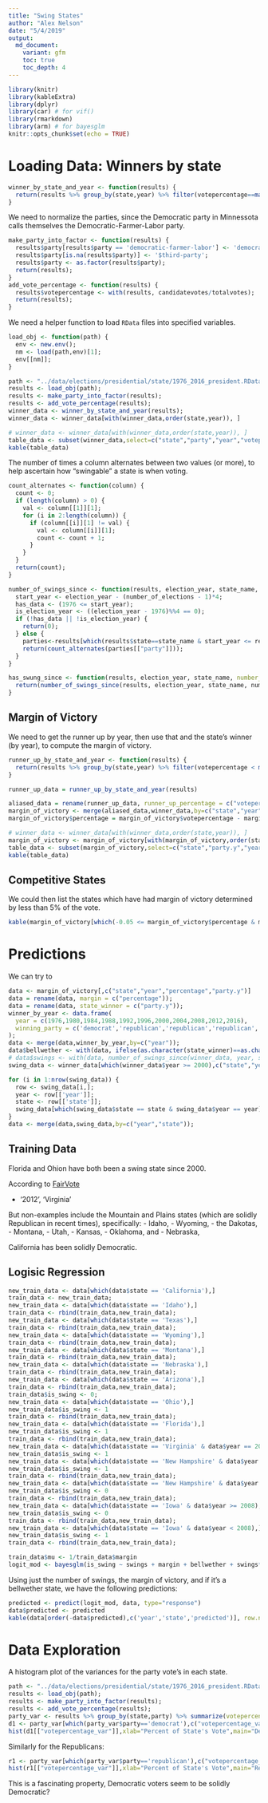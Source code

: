 ```yaml
---
title: "Swing States"
author: "Alex Nelson"
date: "5/4/2019"
output:
  md_document:
    variant: gfm
    toc: true
    toc_depth: 4
---
```


```r
library(knitr)
library(kableExtra)
library(dplyr)
library(car) # for vif()
library(rmarkdown)
library(arm) # for bayesglm
knitr::opts_chunk$set(echo = TRUE)
```

# Loading Data: Winners by state

```r
winner_by_state_and_year <- function(results) {
  return(results %>% group_by(state,year) %>% filter(votepercentage==max(votepercentage)) %>%  arrange(party));
}
```

We need to normalize the parties, since the Democratic party in Minnessota calls themselves the Democratic-Farmer-Labor party.

```r
make_party_into_factor <- function(results) {
  results$party[results$party == 'democratic-farmer-labor'] <- 'democrat';
  results$party[is.na(results$party)] <- '$third-party';
  results$party <- as.factor(results$party);
  return(results);
}
add_vote_percentage <- function(results) {
  results$votepercentage <- with(results, candidatevotes/totalvotes);
  return(results);
}
```

We need a helper function to load `RData` files into specified variables.

```r
load_obj <- function(path) {
  env <- new.env();
  nm <- load(path,env)[1];
  env[[nm]];
}
```

```r
path <- "../data/elections/presidential/state/1976_2016_president.RData"
results <- load_obj(path);
results <- make_party_into_factor(results);
results <- add_vote_percentage(results);
winner_data <- winner_by_state_and_year(results);
winner_data <- winner_data[with(winner_data,order(state,year)), ]
```

```r
# winner_data <- winner_data[with(winner_data,order(state,year)), ]
table_data <- subset(winner_data,select=c("state","party","year","votepercentage"))
kable(table_data)
```

The number of times a column alternates between two values (or more), to help ascertain how "swingable" a state is when voting.

```r
count_alternates <- function(column) {
  count <- 0;
  if (length(column) > 0) {
    val <- column[[1]][1];
    for (i in 2:length(column)) {
      if (column[[i]][1] != val) {
        val <- column[[i]][1];
        count <- count + 1;
      }
    }
  }
  return(count);
}
```

```r
number_of_swings_since <- function(results, election_year, state_name, number_of_elections=7) {
  start_year <- election_year - (number_of_elections - 1)*4;
  has_data <- (1976 <= start_year);
  is_election_year <- ((election_year - 1976)%%4 == 0);
  if (!has_data || !is_election_year) {
    return(0);
  } else {
    parties<-results[which(results$state==state_name & start_year <= results$year & results$year <= election_year),c("party")];
    return(count_alternates(parties[["party"]]));
  }
}

has_swung_since <- function(results, election_year, state_name, number_of_elections=7) {
  return(number_of_swings_since(results, election_year, state_name, number_of_elections) > 1);
}
```

## Margin of Victory

We need to get the runner up by year, then use that and the state's winner (by year), to compute the margin of victory.

```r
runner_up_by_state_and_year <- function(results) {
  return(results %>% group_by(state,year) %>% filter(votepercentage < max(votepercentage)) %>% filter(votepercentage==max(votepercentage)) %>% arrange(party));
}

runner_up_data = runner_up_by_state_and_year(results)
```

```r
aliased_data = rename(runner_up_data, runner_up_percentage = c("votepercentage"));
margin_of_victory <- merge(aliased_data,winner_data,by=c("state","year"));
margin_of_victory$percentage = margin_of_victory$votepercentage - margin_of_victory$runner_up_percentage
```

```r
# winner_data <- winner_data[with(winner_data,order(state,year)), ]
margin_of_victory <- margin_of_victory[with(margin_of_victory,order(state,year)), ]
table_data <- subset(margin_of_victory,select=c("state","party.y","year","percentage"))
kable(table_data)
```

## Competitive States

We could then list the states which have had margin of victory determined by less than 5% of the vote.

```r
kable(margin_of_victory[which(-0.05 <= margin_of_victory$percentage & margin_of_victory$percentage <= 0.05),c("party.y","year","state","percentage")])
```

# Predictions

We can try to 


```r
data <- margin_of_victory[,c("state","year","percentage","party.y")]
data = rename(data, margin = c("percentage"));
data = rename(data, state_winner = c("party.y"));
winner_by_year <- data.frame(
  year = c(1976,1980,1984,1988,1992,1996,2000,2004,2008,2012,2016),
  winning_party = c('democrat','republican','republican','republican','democrat','democrat','republican','republican','democrat','democrat','republican')
);
data <- merge(data,winner_by_year,by=c("year"));
data$bellwether <- with(data, ifelse(as.character(state_winner)==as.character(winning_party),1,0))
# data$swings <- with(data, number_of_swings_since(winner_data, year, state))
swing_data <- winner_data[which(winner_data$year >= 2000),c("state","year")]

for (i in 1:nrow(swing_data)) {
  row <- swing_data[i,];
  year <- row[['year']];
  state <- row[['state']];
  swing_data[which(swing_data$state == state & swing_data$year == year),c('swings')] <- number_of_swings_since(winner_data,year,state);
}
data <- merge(data,swing_data,by=c("year","state"));
```

## Training Data

Florida and Ohion have both been a swing state since 2000.

According to [FairVote](https://www.fairvote.org/presidential-campaign-strategies-based-on-swing-states)

- '2012',	'Virginia'

But non-examples include the Mountain and Plains states (which are solidly Republican in recent times), specifically:
- Idaho, 
- Wyoming,
- the Dakotas,
- Montana,
- Utah,
- Kansas,
- Oklahoma, and
- Nebraska,

California has been solidly Democratic.

## Logisic Regression

```r
new_train_data <- data[which(data$state == 'California'),]
train_data <- new_train_data;
new_train_data <- data[which(data$state == 'Idaho'),]
train_data <- rbind(train_data,new_train_data);
new_train_data <- data[which(data$state == 'Texas'),]
train_data <- rbind(train_data,new_train_data);
new_train_data <- data[which(data$state == 'Wyoming'),]
train_data <- rbind(train_data,new_train_data);
new_train_data <- data[which(data$state == 'Montana'),]
train_data <- rbind(train_data,new_train_data);
new_train_data <- data[which(data$state == 'Nebraska'),]
train_data <- rbind(train_data,new_train_data);
new_train_data <- data[which(data$state == 'Arizona'),]
train_data <- rbind(train_data,new_train_data);
train_data$is_swing <- 0;
new_train_data <- data[which(data$state == 'Ohio'),]
new_train_data$is_swing <- 1
train_data <- rbind(train_data,new_train_data);
new_train_data <- data[which(data$state == 'Florida'),]
new_train_data$is_swing <- 1
train_data <- rbind(train_data,new_train_data);
new_train_data <- data[which(data$state == 'Virginia' & data$year == 2012),]
new_train_data$is_swing <- 1
new_train_data <- data[which(data$state == 'New Hampshire' & data$year >= 2012),]
new_train_data$is_swing <- 1
train_data <- rbind(train_data,new_train_data);
new_train_data <- data[which(data$state == 'New Hampshire' & data$year < 2012),]
new_train_data$is_swing <- 0
train_data <- rbind(train_data,new_train_data);
new_train_data <- data[which(data$state == 'Iowa' & data$year >= 2008),]
new_train_data$is_swing <- 0
train_data <- rbind(train_data,new_train_data);
new_train_data <- data[which(data$state == 'Iowa' & data$year < 2008),]
new_train_data$is_swing <- 1
train_data <- rbind(train_data,new_train_data);

train_data$mu <- 1/train_data$margin
logit_mod <- bayesglm(is_swing ~ swings + margin + bellwether + swings*margin + swings*bellwether + bellwether*margin + swings*margin*bellwether, data = train_data, family = binomial(link = "logit"));
```

Using just the number of swings, the margin of victory, and if it's a bellwether state, we have the following predictions:

```r
predicted <- predict(logit_mod, data, type="response")
data$predicted <- predicted
kable(data[order(-data$predicted),c('year','state','predicted')], row.names = FALSE)
```


# Data Exploration

A histogram plot of the variances for the party vote's in each state.

```r
path <- "../data/elections/presidential/state/1976_2016_president.RData"
results <- load_obj(path);
results <- make_party_into_factor(results);
results <- add_vote_percentage(results);
party_var <- results %>% group_by(state,party) %>% summarize(votepercentage_var = sd(votepercentage, na.rm=TRUE))
d1 <- party_var[which(party_var$party=='democrat'),c("votepercentage_var")]
hist(d1[["votepercentage_var"]],xlab="Percent of State's Vote",main="Democratic Vote Result St.Dev. by state, 1976-2016")
```


Similarly for the Republicans:


```r
r1 <- party_var[which(party_var$party=='republican'),c("votepercentage_var")]
hist(r1[["votepercentage_var"]],xlab="Percent of State's Vote",main="Republican Vote Result St.Dev. by state, 1976-2016")
```




This is a fascinating property, Democratic voters seem to be solidly Democratic?